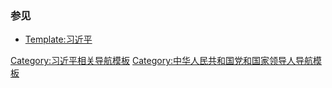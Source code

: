 {{Sidebar
|name = 习近平系列
|class = vcard hlist
|style = border: 4px double #FFDE00; 
|contentstyle = padding: 0;
|titlestyle = font-size: 110%; padding: 0; line-height: 150%;
|title = 
{{aligned table|style=background:#DE2910; color:#FFDE00; line-height:150%; width:100%;|col1style=width:70px|1=[[File:Xi_Jinping_and_Tsai_Ing-wen_20160316_cropped.png|70px|border]]|2=<span style="font-size:90%;"><span style="color:#FFDE00;">本条目是</span><div style="margin-top:0.3em"><span style="font-size:120%;"><span class="vcard"><span class="fn"><span style="color:#FFDE00;">[[习近平|{{color|#FFDE00|习近平}}]]</span><div style="font-size:90%;"><span class="vcard"><span class="fn"><span style="color:#FFDE00;">系列的一部分</span>}}
|content1 = '''[[中華人民共和國最高領導人|最高領導人]]・[[领导核心]]'''
* [[中国共产党第十八次全国代表大会|中共十八大]]
* [[中国共产党第十八届中央委员会第一次全体会议|当选总书记]]
* [[中国共产党第十九次全国代表大会|中共十九大]]
* [[中国共产党第十九届中央委员会第一次全体会议|连任总书记]]
* [[中国共产党第二十次全国代表大会|中共二十大]]
* [[习李体制]]→[[以习近平同志为核心的党中央|习近平核心体制]]
* [[習近平派系]]
* [[中国共产党集体领导制度|第五代领导集体]]
----
|content2 = '''执政理念'''
* [[习近平新时代中国特色社会主义思想]]
** [[中国梦]]
** [[兩個一百年|两个一百年]]
** [[「五位一體」總體布局|五位一体]]
** [[“四个全面”战略布局|四个全面]]
** [[四个自信]]
** [[四个意识]]
** [[兩個維護]]→[[两个确立]]
* [[四项基本原则|党领导一切]]
* [[小康社会|全面建成小康社会]]→[[“四个全面”战略布局|全面建设社会主义现代化国家]]
* [[中共中央关于全面深化改革若干重大问题的决定|全面深化改革]]
* [[中华人民共和国法治|全面依法治国]]
* [[中共十八大以来的反腐败工作|全面从严治党]]
* [[第五个现代化 (中国共产党)|国家治理体系和治理能力现代化]]
* [[全过程人民民主]]
* [[习近平政治经济学]]
** [[新常态]]
** [[五大发展理念|新发展理念]]
** [[国内国际双循环]]
** [[精準扶貧]]
** [[清零政策|动态清零]]
* [[大国外交]]
** [[新型國際關係|新型国际关系]]
** [[人类命运共同体]]
** [[全人类共同价值]]
** [[一带一路]]
** [[网络主权]]
** [[戰狼外交]]
** [[习近平外事访问列表|外事访问]]

|below = [[File:Danghui.svg|40px]]　[[File:National Emblem of the People's Republic of China.svg|40px]]
}}<noinclude>

=== 参见 ===
* [[Template:习近平]]

{{DEFAULTSORT:Xi, Jinping}}
[[Category:习近平相关导航模板]]
[[Category:中华人民共和国党和国家领导人导航模板]]
</noinclude>